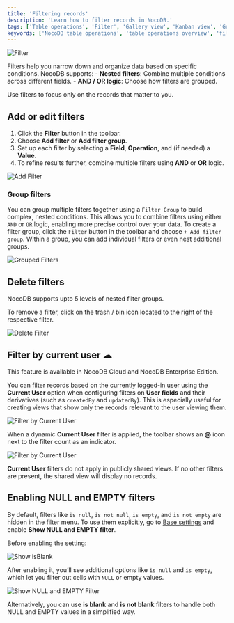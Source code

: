 ```yaml
---
title: 'Filtering records'
description: 'Learn how to filter records in NocoDB.'
tags: ['Table operations', 'Filter', 'Gallery view', 'Kanban view', 'Grid view']
keywords: ['NocoDB table operations', 'table operations overview', 'filter']
---
```


![Filter](/img/v2/table-operations/toolbar-filters.png)

Filters help you narrow down and organize data based on specific conditions. NocoDB supports:
    - **Nested filters**: Combine multiple conditions across different fields.
    - **AND / OR logic**: Choose how filters are grouped.

Use filters to focus only on the records that matter to you.

## Add or edit filters

1. Click the **Filter** button in the toolbar.
2. Choose **Add filter** or **Add filter group**.
3. Set up each filter by selecting a **Field**, **Operation**, and (if needed) a **Value**.
4. To refine results further, combine multiple filters using **AND** or **OR** logic.

![Add Filter](/img/v2/table-operations/filter-0.png)

### Group filters
You can group multiple filters together using a `Filter Group` to build complex, nested conditions. This allows you to combine filters using either `AND` or `OR` logic, enabling more precise control over your data. To create a filter group, click the `Filter` button in the toolbar and choose `+ Add filter group`. Within a group, you can add individual filters or even nest additional groups.

![Grouped Filters](/img/v2/table-operations/filter-4.png)

## Delete filters

<Callout type="info">NocoDB supports upto 5 levels of nested filter groups.</Callout>

To remove a filter, click on the trash / bin icon located to the right of the respective filter.

![Delete Filter](/img/v2/table-operations/filter-delete.png)

## Filter by current user ☁

<Callout type="info">This feature is available in NocoDB Cloud and NocoDB Enterprise Edition.</Callout>

You can filter records based on the currently logged-in user using the **Current User** option when configuring filters on **User fields** and their derivatives (such as `createdBy` and `updatedBy`). This is especially useful for creating views that show only the records relevant to the user viewing them.

![Filter by Current User](/img/v2/table-operations/current-user.png)

When a dynamic **Current User** filter is applied, the toolbar shows an **@** icon next to the filter count as an indicator.

![Filter by Current User](/img/v2/table-operations/current-user-2.png)

<Callout type="warning">**Current User** filters do not apply in publicly shared views. If no other filters are present, the shared view will display no records.</Callout>

## Enabling NULL and EMPTY filters

By default, filters like `is null`, `is not null`, `is empty`, and `is not empty` are hidden in the filter menu. To use them explicitly, go to [Base settings](/docs/product-docs/bases/actions-on-base#base-settings) and enable **Show NULL and EMPTY filter**.

Before enabling the setting:

![Show isBlank](/img/v2/table-operations/filter-is-blank.png)

After enabling it, you’ll see additional options like `is null` and `is empty`, which let you filter out cells with `NULL` or empty values.

![Show NULL and EMPTY Filter](/img/v2/table-operations/filter-is-null-empty.png)

Alternatively, you can use **is blank** and **is not blank** filters to handle both NULL and EMPTY values in a simplified way.
